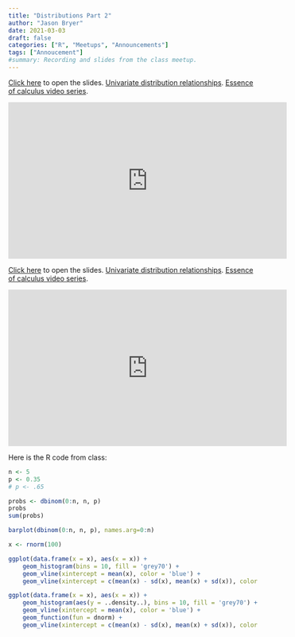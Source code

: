 ```yaml
---
title: "Distributions Part 2"
author: "Jason Bryer"
date: 2021-03-03
draft: false
categories: ["R", "Meetups", "Announcements"]
tags: ["Annoucement"]
#summary: Recording and slides from the class meetup.
---
```



[Click here](/slides/04b-Distributions#1) to open the slides. [Univariate distribution relationships](http://www.math.wm.edu/~leemis/chart/UDR/UDR.html). [Essence of calculus video series](https://www.youtube.com/playlist?list=PLZHQObOWTQDMsr9K-rj53DwVRMYO3t5Yr).

<iframe width="560" height="315" src="https://www.youtube.com/embed/3HwZU52k" frameborder="0" allow="accelerometer; autoplay; clipboard-write; encrypted-media; gyroscope; picture-in-picture" allowfullscreen></iframe>

<!--more-->

[Click here](/slides/04b-Distributions#1) to open the slides. [Univariate distribution relationships](http://www.math.wm.edu/~leemis/chart/UDR/UDR.html). [Essence of calculus video series](https://www.youtube.com/playlist?list=PLZHQObOWTQDMsr9K-rj53DwVRMYO3t5Yr).

<iframe width="560" height="315" src="https://www.youtube.com/embed/3HwZU52k" frameborder="0" allow="accelerometer; autoplay; clipboard-write; encrypted-media; gyroscope; picture-in-picture" allowfullscreen></iframe>

Here is the R code from class:

```r
n <- 5
p <- 0.35
# p <- .65

probs <- dbinom(0:n, n, p)
probs
sum(probs)

barplot(dbinom(0:n, n, p), names.arg=0:n)

x <- rnorm(100)

ggplot(data.frame(x = x), aes(x = x)) +
	geom_histogram(bins = 10, fill = 'grey70') +
	geom_vline(xintercept = mean(x), color = 'blue') +
	geom_vline(xintercept = c(mean(x) - sd(x), mean(x) + sd(x)), color = 'darkgreen')

ggplot(data.frame(x = x), aes(x = x)) +
	geom_histogram(aes(y = ..density..), bins = 10, fill = 'grey70') +
	geom_vline(xintercept = mean(x), color = 'blue') +
	geom_function(fun = dnorm) +
	geom_vline(xintercept = c(mean(x) - sd(x), mean(x) + sd(x)), color = 'darkgreen')
```
